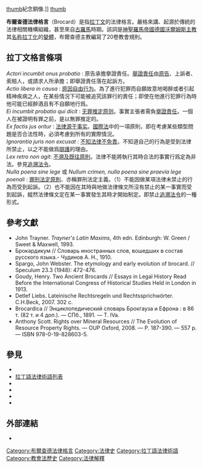 [[file:Worms_Doom_2005-05-27b.jpg|thumb]]{{le|沃爾姆斯之布爾查德|Burchard of Worms|布爾查德}}紀念銅像.]]
[[file:Extract_from_Burchard_of_Worms'_Decretum.jpg|thumb]]

'''布爾查德法律格言'''（Brocard）是指[[拉丁文|拉丁文]]的法律格言。嚴格來講、起源於傳統的法律相關機構組織，甚至來自[[古羅馬|古羅馬]]時期。該詞是[[神聖羅馬帝國|神聖羅馬帝國]][[德國|德國]][[沃爾姆斯|沃爾姆斯]][[主教|主教]]{{le|沃爾姆斯之布爾查德|Burchard of Worms|布爾查德}}其[[名称拉丁化|名称拉丁化]]的[[變體|變體]]，布爾查德主教編寫了20卷教會規則。

==拉丁文格言條項==
;''Actori incumbit onus probatio'' : 原告承擔擧證責任。[[舉證責任_(法律)|舉證責任]]由[[原告|原告]]、上訴者、索賠人，或請求人所承擔；即舉證責任落在起訴方。
;''Actio libera in causa'' : [[原因自由行为|原因自由行为]]。為了進行犯罪而自願故意地喝醉或者引起精神疾病之人，在某些情況下可能被追究該罪行的責任；即使在他進行犯罪行為時他可能已經醉酒且有不自願地行爲。
;''Ei incumbit probatio qui dicit'' : [[无罪推定原则|无罪推定原则]]。事實主張者需負[[擧證責任|擧證責任]]。一個人在被證明有罪之前，是以無罪推定的。
;''Ex factis jus oritur'' : [[法律源于事实|法律源于事实]]。[[國際法|國際法]]中的一項原則，即在考慮某些類型問題是否合法性時，必須考慮到所有的實際情況。
;''Ignorantia juris non excusat'' : [[不知法律不免責|不知法律不免責]]。不知道自己的行為是受到法律所禁止，以之不能做爲[[辯護|辯護]]的理由。
;''Lex retro non agit'': [[不溯及既往原則|不溯及既往原則]]。法律不能將執行其時合法的事實行爲定為非法。參見[[追溯法令|追溯法令]]。
;''Nulla poena sine lege'' 或 ''Nullum crimen, nulla poena sine praevia lege poenali'' : [[罪刑法定原則|罪刑法定原則]]、亦稱罪刑法定主義。（1）不能因做某項法律未禁止的行為而受到起訴。（2）也不能因在其時與地做法律條文所沒有禁止的某一事實而受到起訴，縱然法律條文定在某一事實發生其時才開始制定。即禁止[[追溯法令|追溯法令]]的一種形式。

==參考文獻==
{{refbegin|2}}
* John Trayner. ''Trayner's Latin Maxims'', 4th edn. Edinburgh: W. Green / Sweet & Maxwell, 1993.
*Брокардикум // Словарь иностранных слов, вошедших в состав русского языка.- Чудинов А. Н., 1910. {{ru icon}}
*Spargo, John Webster. The etymology and early evolution of brocard. // Speculum 23.3 (1948): 472-476.
*Goudy, Henry. Two Ancient Brocards // Essays in Legal History Read Before the International Congress of Historical Studies Held in London in 1913.
*Detlef Liebs. Lateinische Rechtsregeln und Rechtssprichwörter. C.H.Beck, 2007. 302 с. {{de icon}}
*Brocardica // Энциклопедический словарь Брокгауза и Ефрона : в 86 т. (82 т. и 4 доп.). — СПб., 1891. — Т. IVa. {{ru icon}}
*Anthony Scott. Rights over Mineral Resources // The Evolution of Resource Property Rights. — OUP Oxford, 2008. — P. 187-390. — 557 p. — ISBN 978-0-19-828603-5.
{{refend}}

==參見==
{{div col|2}}
*{{le|法律格言|Legal maxim}}
*[[拉丁語法律術語列表|拉丁語法律術語列表]]
*{{le|衡平法格言|Maxims of equity}}
*{{le|法律期刊|Legal periodical}}
*{{le|紐約法律期刊|New York Law Journal}}
*{{le|國家法律期刊|The National Law Journal}}
{{div col end}}

==外部連結==
*{{Wiktionary-inline|brocard}}

[[Category:布爾查德法律格言|Category:布爾查德法律格言]]
[[Category:法律史|Category:法律史]]
[[Category:拉丁語法律術語|Category:拉丁語法律術語]]
[[Category:教會法歷史|Category:教會法歷史]]
[[Category:法律解釋|Category:法律解釋]]
